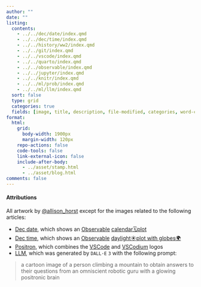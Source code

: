 ```yaml
---
author: ""
date: ""
listing:
  contents:
    - ../../dec/date/index.qmd
    - ../../dec/time/index.qmd
    - ../../history/ww2/index.qmd
    - ../../git/index.qmd
    - ../../vscode/index.qmd
    - ../../quarto/index.qmd
    - ../../observable/index.qmd
    - ../../jupyter/index.qmd
    - ../../knitr/index.qmd
    - ../../ml/prob/index.qmd
    - ../../ml/llm/index.qmd
  sort: false
  type: grid
  categories: true
  fields: [image, title, description, file-modified, categories, word-count, reading-time]
format:
  html:
    grid:
      body-width: 1900px
      margin-width: 120px
    repo-actions: false
    code-tools: false
    link-external-icon: false
    include-after-body:
      - ../asset/stamp.html
      - ../asset/blog.html
comments: false
---
```


#### Attributions {.appendix}
All artwork by [@allison_horst](https://twitter.com/allison_horst) except for the images related to the following articles:

- [Dec date](../dec/date/index.qmd), which shows an [Observable](https://observablehq.com) [calendar🗓️plot](https://observablehq.com/@observablehq/plot-calendar)
- [Dec time](../dec/time/index.qmd), which shows an [Observable](https://observablehq.com) [daylight☀️plot with globes🌍](https://observablehq.com/@dbridges/visualizing-seasonal-daylight)
- [Positron](../positron/index.qmd), which combines the [VSCode](https://commons.wikimedia.org/wiki/File:Visual_Studio_Code_1.35_icon.svg) and [VSCodium](https://commons.wikimedia.org/wiki/File:VSCodium_Logo.png) logos
- [LLM](../ml/llm/index.qmd), which was generated by `DALL·E` `3` with the following prompt:

> a cartoon image of a person climbing a mountain to obtain answers to their questions from an omniscient robotic guru with a glowing positronic brain
